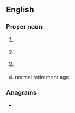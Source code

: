 ==English==

===Proper noun===
{{en-proper noun}}
# {{lb|en|US|historical|1930s}} {{initialism of|en|{{w|National Recovery Act}}}}
# {{lb|en|US}} {{initialism of|en|{{w|National Rifle Association}}}}
# {{lb|en|Ireland}} {{initialism of|en|{{w|National Roads Authority}}}}
# {{lb|en|UK|pensions}} normal retirement age

===Anagrams===
* {{anagrams|en|a=anr|Arn|Nar|RAN|RNA|Ran|ran}}